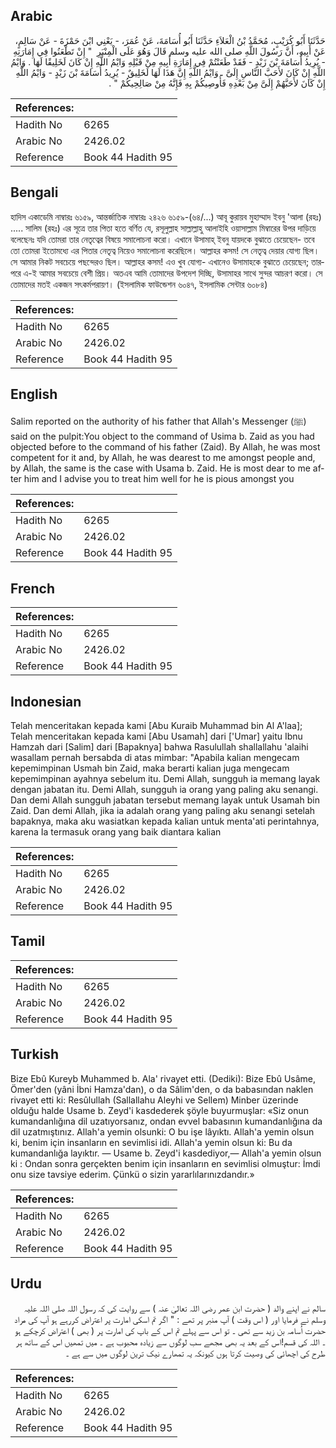 ## Arabic


<div dir="rtl" lang="ar" style={{fontSize:'larger',backgroundColor:'#f8f9fa',padding:20}}>
حَدَّثَنَا أَبُو كُرَيْبٍ، مُحَمَّدُ بْنُ الْعَلاَءِ حَدَّثَنَا أَبُو أُسَامَةَ، عَنْ عُمَرَ، - يَعْنِي ابْنَ حَمْزَةَ - عَنْ سَالِمٍ، عَنْ أَبِيهِ، أَنَّ رَسُولَ اللَّهِ صلى الله عليه وسلم قَالَ وَهُوَ عَلَى الْمِنْبَرِ ‏ "‏ إِنْ تَطْعَنُوا فِي إِمَارَتِهِ - يُرِيدُ أُسَامَةَ بْنَ زَيْدٍ - فَقَدْ طَعَنْتُمْ فِي إِمَارَةِ أَبِيهِ مِنْ قَبْلِهِ وَايْمُ اللَّهِ إِنْ كَانَ لَخَلِيقًا لَهَا ‏.‏ وَايْمُ اللَّهِ إِنْ كَانَ لأَحَبَّ النَّاسِ إِلَىَّ ‏.‏ وَايْمُ اللَّهِ إِنَّ هَذَا لَهَا لَخَلِيقٌ - يُرِيدُ أُسَامَةَ بْنَ زَيْدٍ - وَايْمُ اللَّهِ إِنْ كَانَ لأَحَبَّهُمْ إِلَىَّ مِنْ بَعْدِهِ فَأُوصِيكُمْ بِهِ فَإِنَّهُ مِنْ صَالِحِيكُمْ ‏"‏ ‏.‏
</div>
<div style={{backgroundColor:'#f8f9fa',padding:20, marginBottom: 10}}><table> <thead> <tr> <th>References:</th> <th></th> </tr> </thead> <tbody><tr><td>Hadith No</td><td>6265</td></tr><tr><td>Arabic No</td><td>2426.02</td></tr><tr><td>Reference</td><td>Book 44 Hadith 95</td></tr></tbody></table></div>

## Bengali


<div dir="ltr" lang="bn" style={{fontSize:'larger',backgroundColor:'#f8f9fa',padding:20}}>
হাদিস একাডেমি নাম্বারঃ ৬১৫৯, আন্তর্জাতিক নাম্বারঃ ২৪২৬ ৬১৫৯-(৬৪/...) আবূ কুরায়ব মুহাম্মাদ ইবনু 'আলা (রহঃ) ..... সালিম (রহঃ) এর সূত্রে তার পিতা হতে বর্ণিত যে, রসূলুল্লাহ সাল্লাল্লাহু আলাইহি ওয়াসাল্লাম মিম্বারের উপর দাড়িয়ে বলেছেনঃ যদি তোমরা তার নেতৃত্বের বিষয়ে সমালোচনা করো। এখানে উসামাহ্ ইবনু যায়দকে বুঝাতে চেয়েছেন- তবে তো তোমরা ইতোমধ্যে এর পিতার নেতৃত্ব নিয়েও সমালোচনা করেছিলে। আল্লাহর কসম! সে নেতৃত্ব দেয়ার যোগ্য ছিল। সে আমার নিকট সবচেয়ে পছন্দেরও ছিল। আল্লাহর কসম! এও খুব যোগ্য- এখানেও উসামাহকে বুঝাতে চেয়েছেন; তারপরে এ-ই আমার সবচেয়ে বেশী প্রিয়। অতএব আমি তোমাদের উপদেশ দিচ্ছি, উসামাহর সাথে সুন্দর আচরণ করো। সে তোমাদের মতই একজন সৎকর্মপরায়ণ। (ইসলামিক ফাউন্ডেশন ৬০৪৭, ইসলামিক সেন্টার ৬০৮৪)
</div>
<div style={{backgroundColor:'#f8f9fa',padding:20, marginBottom: 10}}><table> <thead> <tr> <th>References:</th> <th></th> </tr> </thead> <tbody><tr><td>Hadith No</td><td>6265</td></tr><tr><td>Arabic No</td><td>2426.02</td></tr><tr><td>Reference</td><td>Book 44 Hadith 95</td></tr></tbody></table></div>

## English


<div dir="ltr" lang="en" style={{fontSize:'larger',backgroundColor:'#f8f9fa',padding:20}}>
Salim reported on the authority of his father that Allah's Messenger (ﷺ) said on the pulpit:You object to the command of Usima b. Zaid as you had objected before to the command of his father (Zaid). By Allah, he was most competent for it and, by Allah, he was dearest to me amongst people and, by Allah, the same is the case with Usama b. Zaid. He is most dear to me after him and I advise you to treat him well for he is pious amongst you
</div>
<div style={{backgroundColor:'#f8f9fa',padding:20, marginBottom: 10}}><table> <thead> <tr> <th>References:</th> <th></th> </tr> </thead> <tbody><tr><td>Hadith No</td><td>6265</td></tr><tr><td>Arabic No</td><td>2426.02</td></tr><tr><td>Reference</td><td>Book 44 Hadith 95</td></tr></tbody></table></div>

## French


<div dir="ltr" lang="fr" style={{fontSize:'larger',backgroundColor:'#f8f9fa',padding:20}}>

</div>
<div style={{backgroundColor:'#f8f9fa',padding:20, marginBottom: 10}}><table> <thead> <tr> <th>References:</th> <th></th> </tr> </thead> <tbody><tr><td>Hadith No</td><td>6265</td></tr><tr><td>Arabic No</td><td>2426.02</td></tr><tr><td>Reference</td><td>Book 44 Hadith 95</td></tr></tbody></table></div>

## Indonesian


<div dir="ltr" lang="id" style={{fontSize:'larger',backgroundColor:'#f8f9fa',padding:20}}>
Telah menceritakan kepada kami [Abu Kuraib Muhammad bin Al A'laa]; Telah menceritakan kepada kami [Abu Usamah] dari ['Umar] yaitu Ibnu Hamzah dari [Salim] dari [Bapaknya] bahwa Rasulullah shallallahu 'alaihi wasallam pernah bersabda di atas mimbar: "Apabila kalian mengecam kepemimpinan Usmah bin Zaid, maka berarti kalian juga mengecam kepemimpinan ayahnya sebelum itu. Demi Allah, sungguh ia memang layak dengan jabatan itu. Demi Allah, sungguh ia orang yang paling aku senangi. Dan demi Allah sungguh jabatan tersebut memang layak untuk Usamah bin Zaid. Dan demi Allah, jika ia adalah orang yang paling aku senangi setelah bapaknya, maka aku wasiatkan kepada kalian untuk menta'ati perintahnya, karena Ia termasuk orang yang baik diantara kalian
</div>
<div style={{backgroundColor:'#f8f9fa',padding:20, marginBottom: 10}}><table> <thead> <tr> <th>References:</th> <th></th> </tr> </thead> <tbody><tr><td>Hadith No</td><td>6265</td></tr><tr><td>Arabic No</td><td>2426.02</td></tr><tr><td>Reference</td><td>Book 44 Hadith 95</td></tr></tbody></table></div>

## Tamil


<div dir="ltr" lang="ta" style={{fontSize:'larger',backgroundColor:'#f8f9fa',padding:20}}>

</div>
<div style={{backgroundColor:'#f8f9fa',padding:20, marginBottom: 10}}><table> <thead> <tr> <th>References:</th> <th></th> </tr> </thead> <tbody><tr><td>Hadith No</td><td>6265</td></tr><tr><td>Arabic No</td><td>2426.02</td></tr><tr><td>Reference</td><td>Book 44 Hadith 95</td></tr></tbody></table></div>

## Turkish


<div dir="ltr" lang="tr" style={{fontSize:'larger',backgroundColor:'#f8f9fa',padding:20}}>
Bize Ebû Kureyb Muhammed b. Ala' rivayet etti. (Dediki): Bize Ebû Usâme, Ömer'den (yâni İbni Hamza'dan), o da Sâlim'den, o da babasından naklen rivayet etti ki: Resûlullah (Sallallahu Aleyhi ve Sellem) Minber üzerinde olduğu halde Usame b. Zeyd'i kasdederek şöyle buyurmuşlar: «Siz onun kumandanlığına dil uzatıyorsanız, ondan evvel babasının kumandanlığına da dil uzatmıştınız. Allah'a yemin olsunki: O bu işe lâyıktı. Allah'a yemin olsun ki, benim için insanların en sevimlisi idi. Allah'a yemin olsun ki: Bu da kumandanlığa layıktır. — Usame b. Zeyd'i kasdediyor,— Allah'a yemin olsun ki : Ondan sonra gerçekten benim için insanların en sevimlisi olmuştur: İmdi onu size tavsiye ederim. Çünkü o sizin yararlılarınızdandır.»
</div>
<div style={{backgroundColor:'#f8f9fa',padding:20, marginBottom: 10}}><table> <thead> <tr> <th>References:</th> <th></th> </tr> </thead> <tbody><tr><td>Hadith No</td><td>6265</td></tr><tr><td>Arabic No</td><td>2426.02</td></tr><tr><td>Reference</td><td>Book 44 Hadith 95</td></tr></tbody></table></div>

## Urdu


<div dir="rtl" lang="ur" style={{fontSize:'larger',backgroundColor:'#f8f9fa',padding:20}}>
سالم نے اپنے والد ( حضرت ابن عمر رضی اللہ تعالیٰ عنہ ) سے روایت کی کہ رسول اللہ صلی اللہ علیہ وسلم نے فرمایا اور ( اس وقت ) آپ منبر پر تھے : " اگر تم اسکی امارت پر اعتراض کررہے ہو آپ کی مراد حضرت اُسامہ بن زید سے تھی ۔ تو اس سے پہلے تم اس کے باپ کی امارت پر ( بھی ) اعتراض کرچکے ہو ۔ اللہ کی قسم!اس کے بعد یہ بھی مجھے سب لوگوں سے زیادہ محبوب ہے ۔ میں تمھیں اس کے ساتھ ہر طرح کی اچھائی کی وصیت کرتا ہوں کیونکہ یہ تمھارے نیک ترین لوگوں میں سے ہے ۔
</div>
<div style={{backgroundColor:'#f8f9fa',padding:20, marginBottom: 10}}><table> <thead> <tr> <th>References:</th> <th></th> </tr> </thead> <tbody><tr><td>Hadith No</td><td>6265</td></tr><tr><td>Arabic No</td><td>2426.02</td></tr><tr><td>Reference</td><td>Book 44 Hadith 95</td></tr></tbody></table></div>